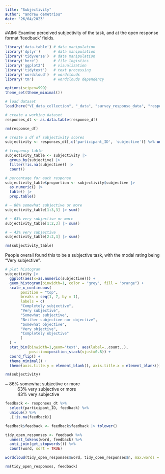 ```yaml
---
title: "Subjectivity"
author: "andrew demetriou"
date: "26/04/2023"
---
```


#AIM: Examine perceived subjectivity of the task, and at the open response format 'feedback' fields.

```r
library('data.table') # data manipulation
library('dplyr')      # data manipulation
library('tidyverse')  # data manipulation
library('here')       # file logistics
library('ggplot2')    # visualization
library('tidytext')   # text processing
library('wordcloud')  # wordclouds
library('tm')         # wordclouds dependency

options(scipen=999)
theme_set(theme_minimal())
```

```r
# load dataset
load(here("VI_data_collection", "_data", "survey_response_data", "response_df.RDS"))

# create a working dataset
responses_dt <- as.data.table(response_df)

rm(response_df)
```

```r
# create a df of subjectivity scores
subjectivity <- responses_dt[,c('participant_ID', 'subjective')] %>% unique()
```

```r
# frequency table
subjectivity_table <- subjectivity |>
  group_by(subjective) |>
  filter(!is.na(subjective)) |>
  count()

# percentage for each response
subjectivity_table$proportion <- subjectivity$subjective |>
  as.numeric() |>
  table() |>
  prop.table()

# ~ 86% somewhat subjective or more
subjectivity_table[1:3,3] |> sum()

# ~ 63% very subjective or more
subjectivity_table[1:2,3] |> sum()

# ~ 43% very subjective
subjectivity_table[2:2,3] |> sum()

rm(subjectivity_table)
```


People overall found this to be a subjective task, with the modal rating being "Very subjective". 


```r
# plot histogram
subjectivity |>
  ggplot(aes(x=as.numeric(subjective))) +
  geom_histogram(binwidth=1, color = "grey", fill = "orange") +
  scale_x_continuous(
       position = "top",
       breaks = seq(1, 7, by = 1),
       labels = c(
       "Completely subjective",
       "Very subjective", 
       "Somewhat subjective", 
       "Neither subjective nor objective", 
       "Somewhat objective", 
       "Very objective", 
       "Completely objective"
       )
  ) +
  stat_bin(binwidth=1,geom='text', aes(label=..count..), 
           position=position_stack(vjust=0.8)) +
  coord_flip() +
  theme_minimal() +
  theme(axis.title.y = element_blank(), axis.title.x = element_blank())

rm(subjectivity)
```

~ 86% somewhat subjective or more
~ 63% very subjective or more
~ 43% very subjective

```r
feedback <- responses_dt %>%
  select(participant_ID, feedback) %>%
  unique() %>%
  .[!is.na(feedback)]

feedback$feedback <- feedback$feedback |> tolower()

tidy_open_responses <- feedback %>%
  unnest_tokens(word, feedback) %>%
  anti_join(get_stopwords()) %>% 
  count(word, sort = TRUE) 

wordcloud(tidy_open_responses$word, tidy_open_responses$n, max.words = 150)

rm(tidy_open_responses, feedback)
```


